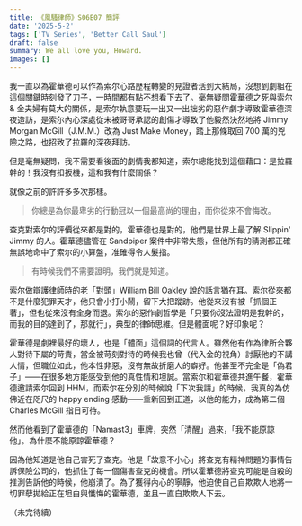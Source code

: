```yaml
---
title: 《風騷律師》S06E07 簡評
date: '2025-5-2'
tags: ['TV Series', 'Better Call Saul']
draft: false
summary: We all love you, Howard.
images: []
---
```


我一直以為霍華德可以作為索尔心路歷程轉變的見證者活到大結局，沒想到劇組在這個關鍵時刻發了刀子，一時間都有點不想看下去了。毫無疑問霍華德之死與索尔 & 金夫婦有莫大的關係，是索尔執意要玩一出又一出拙劣的惡作劇才導致霍華德深夜造訪，是索尔內心深處從未被哥哥承認的創傷才導致了他毅然決然地將 Jimmy Morgan McGill（J.M.M.）改為 Just Make Money，踏上那條取回 700 萬的兇險之路，也招致了拉羅的深夜拜訪。

但是毫無疑問，我不需要看後面的劇情我都知道，索尔總能找到這個藉口：是拉羅幹的！我沒有扣扳機，這和我有什麼關係？

就像之前的許許多多次那樣。

> 你總是為你最卑劣的行動冠以一個最高尚的理由，而你從來不會悔改。

查克對索尔的評價從來都是對的，霍華德也是對的，他們是世界上最了解 Slippin' Jimmy 的人。霍華德儘管在 Sandpiper 案件中非常失態，但他所有的猜測都正確無誤地命中了索尔的小算盤，准確得令人髮指。

> 有時候我們不需要證明，我們就是知道。

索尔做辯護律師時的老「對頭」William Bill Oakley 說的話言猶在耳。索尔從來都不是什麼犯罪天才，他只會小打小鬧，留下大把蹤跡。他從來沒有被「抓個正著」，但也從來沒有全身而退。索尔的惡作劇哲學是「只要你沒法證明是我幹的，而我的目的達到了，那就行」，典型的律師思維。但是體面呢？好印象呢？

霍華德是劇裡最好的壞人，也是「體面」這個詞的代言人。雖然他有作為律所合夥人對待下屬的苛責，當金被苛刻對待的時候我也曾（代入金的視角）討厭他的不講人情，但職位如此，他本性非惡，沒有無故折磨人的癖好。他甚至不完全是「偽君子」——在很多地方能感受到他的真性情和坦誠。當索尔和霍華德共進午餐，霍華德邀請索尔回到 HHM，而索尔在分別的時候說「下次我請」的時候，我真的為仿佛近在咫尺的 happy ending 感動——重新回到正道，以他的能力，成為第二個 Charles McGill 指日可待。

然而他看到了霍華德的「Namast3」車牌，突然「清醒」過來，「我不能原諒他」。為什麼不能原諒霍華德？

因為他知道是他自己害死了查克。他是「故意不小心」將查克有精神問題的事情告訴保險公司的，他抓住了每一個傷害查克的機會。所以霍華德將查克可能是自殺的推測告訴他的時候，他崩潰了。為了獲得內心的寧靜，他迫使自己自欺欺人地將一切罪孽拋給正在坦白與懺悔的霍華德，並且一直自欺欺人下去。

（未完待續）